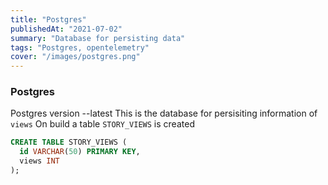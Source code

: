```yaml
---
title: "Postgres"
publishedAt: "2021-07-02"
summary: "Database for persisting data"
tags: "Postgres, opentelemetry"
cover: "/images/postgres.png"
---
```


### Postgres

Postgres version --latest
This is the database for persisiting information of `views`
On build a table `STORY_VIEWS` is created

```sql
CREATE TABLE STORY_VIEWS (
  id VARCHAR(50) PRIMARY KEY,
  views INT
);
```
